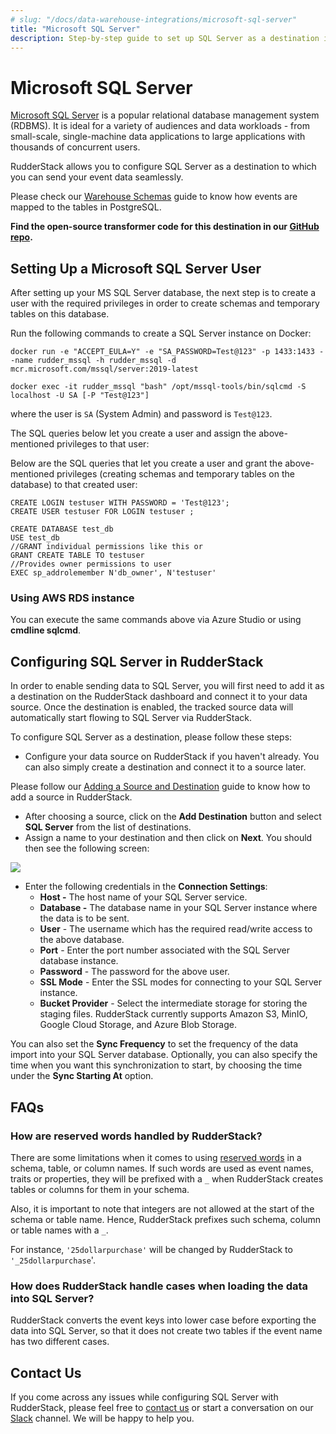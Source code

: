 ```yaml
---
# slug: "/docs/data-warehouse-integrations/microsoft-sql-server"
title: "Microsoft SQL Server"
description: Step-by-step guide to set up SQL Server as a destination in RudderStack
---
```


# Microsoft SQL Server

[Microsoft SQL Server](https://www.microsoft.com/en-in/sql-server/sql-server-downloads) is a popular relational database management system \(RDBMS\). It is ideal for a variety of audiences and data workloads - from small-scale, single-machine data applications to large applications with thousands of concurrent users.

RudderStack allows you to configure SQL Server as a destination to which you can send your event data seamlessly.

<div class="infoBlock">

Please check our <a href="../data-warehouse-integrations/warehouse-schemas">Warehouse Schemas</a> guide to know how events are mapped to the tables in PostgreSQL.

</div>

<div class="successBlock">

  **Find the open-source transformer code for this destination in our <a href="https://github.com/rudderlabs/rudder-transformer/tree/master/v0/destinations/mssql">GitHub repo</a>.**
</div>

## Setting Up a Microsoft SQL Server User

After setting up your MS SQL Server database, the next step is to create a user with the required privileges in order to create schemas and temporary tables on this database.

Run the following commands to create a SQL Server instance on Docker:

```text
docker run -e "ACCEPT_EULA=Y" -e "SA_PASSWORD=Test@123" -p 1433:1433 --name rudder_mssql -h rudder_mssql -d mcr.microsoft.com/mssql/server:2019-latest
```

```text
docker exec -it rudder_mssql "bash" /opt/mssql-tools/bin/sqlcmd -S localhost -U SA [-P "Test@123"]
```

where the user is `SA` \(System Admin\) and password is `Test@123`.

The SQL queries below let you create a user and assign the above-mentioned privileges to that user:

Below are the SQL queries that let you create a user and grant the above-mentioned privileges \(creating schemas and temporary tables on the database\) to that created user:

```text
CREATE LOGIN testuser WITH PASSWORD = 'Test@123';
CREATE USER testuser FOR LOGIN testuser ;

CREATE DATABASE test_db
USE test_db
//GRANT individual permissions like this or
GRANT CREATE TABLE TO testuser
//Provides owner permissions to user
EXEC sp_addrolemember N'db_owner', N'testuser'
```

### Using AWS RDS instance

You can execute the same commands above via Azure Studio or using **cmdline sqlcmd**.

## Configuring SQL Server in RudderStack

In order to enable sending data to SQL Server, you will first need to add it as a destination on the RudderStack dashboard and connect it to your data source. Once the destination is enabled, the tracked source data will automatically start flowing to SQL Server via RudderStack.

To configure SQL Server as a destination, please follow these steps:

- Configure your data source on RudderStack if you haven't already. You can also simply create a destination and connect it to a source later.

<div class="successBlock">

  Please follow our <a href="../connections/adding-source-and-destination-rudderstack">Adding a Source and Destination</a> guide to know how to add a source in RudderStack.
</div>

- After choosing a source, click on the **Add Destination** button and select **SQL Server** from the list of destinations.
- Assign a name to your destination and then click on **Next**. You should then see the following screen:

<img src="../../../images/assets/mssqlconnection.png" />

- Enter the following credentials in the **Connection Settings**:
  - **Host -** The host name of your SQL Server service.
  - **Database -** The database name in your SQL Server instance where the data is to be sent.
  - **User** - The username which has the required read/write access to the above database.
  - **Port** - Enter the port number associated with the SQL Server database instance.
  - **Password** - The password for the above user.
  - **SSL Mode** - Enter the SSL modes for connecting to your SQL Server instance.
  - **Bucket Provider** - Select the intermediate storage for storing the staging files. RudderStack currently supports Amazon S3, MinIO, Google Cloud Storage, and Azure Blob Storage.

<div class="successBlock">

  You can also set the **Sync Frequency** to set the frequency of
  the data import into your SQL Server database. Optionally, you can also
  specify the time when you want this synchronization to start, by choosing the
  time under the **Sync Starting At** option.
</div>

## FAQs

### **How are reserved words handled by RudderStack?**

There are some limitations when it comes to using [reserved words](https://www.postgresql.org/docs/current/sql-keywords-appendix.html) in a schema, table, or column names. If such words are used as event names, traits or properties, they will be prefixed with a `_` when RudderStack creates tables or columns for them in your schema.

Also, it is important to note that integers are not allowed at the start of the schema or table name. Hence, RudderStack prefixes such schema, column or table names with a `_`.

For instance, `'25dollarpurchase'` will be changed by RudderStack to `'_25dollarpurchase`'.

### How does RudderStack handle cases when loading the data into SQL Server?

RudderStack converts the event keys into lower case before exporting the data into SQL Server, so that it does not create two tables if the event name has two different cases.

## Contact Us

If you come across any issues while configuring SQL Server with RudderStack, please feel free to [contact us](mailto:%20docs@rudderstack.com) or start a conversation on our [Slack](https://rudderstack.com/join-rudderstack-slack-community) channel. We will be happy to help you.
